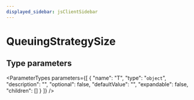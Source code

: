 ```yaml
---
displayed_sidebar: jsClientSidebar
---
```



# QueuingStrategySize

## Type parameters

<ParameterTypes parameters={[
  {
    "name": "T",
    "type": "`object`",
    "description": "",
    "optional": false,
    "defaultValue": "",
    "expandable": false,
    "children": []
  }
]} />
